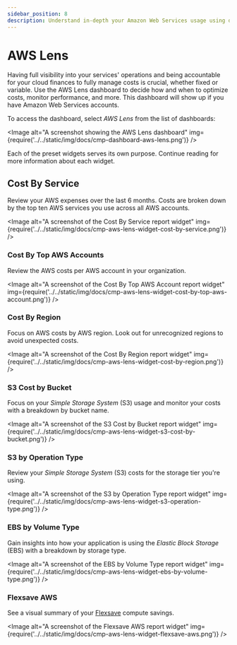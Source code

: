 ```yaml
---
sidebar_position: 8
description: Understand in-depth your Amazon Web Services usage using dedicated AWS Lens dashboard
---
```


# AWS Lens

Having full visibility into your services' operations and being accountable for your cloud finances to fully manage costs is crucial, whether fixed or variable. Use the AWS Lens dashboard to decide how and when to optimize costs, monitor performance, and more. This dashboard will show up if you have Amazon Web Services accounts.

To access the dashboard, select _AWS Lens_ from the list of dashboards:


<Image
  alt="A screenshot showing the AWS Lens dashboard"
  img={require('../../static/img/docs/cmp-dashboard-aws-lens.png')}
/>

Each of the preset widgets serves its own purpose. Continue reading for more information about each widget.

## Cost By Service

Review your AWS expenses over the last 6 months. Costs are broken down by the top ten AWS services you use across all AWS accounts.

<Image
  alt="A screenshot of the Cost By Service report widget"
  img={require('../../static/img/docs/cmp-aws-lens-widget-cost-by-service.png')}
/>

### Cost By Top AWS Accounts

Review the AWS costs per AWS account in your organization.

<Image
  alt="A screenshot of the Cost By Top AWS Account report widget"
  img={require('../../static/img/docs/cmp-aws-lens-widget-cost-by-top-aws-account.png')}
/>

### Cost By Region

Focus on AWS costs by AWS region. Look out for unrecognized regions to avoid unexpected costs.

<Image
  alt="A screenshot of the Cost By Region report widget"
  img={require('../../static/img/docs/cmp-aws-lens-widget-cost-by-region.png')}
/>

### S3 Cost by Bucket

Focus on your _Simple Storage System_ (S3) usage and monitor your costs with a breakdown by bucket name.

<Image
  alt="A screenshot of the S3 Cost by Bucket report widget"
  img={require('../../static/img/docs/cmp-aws-lens-widget-s3-cost-by-bucket.png')}
/>

### S3 by Operation Type

Review your _Simple Storage System_ (S3) costs for the storage tier you're using.

<Image
  alt="A screenshot of the S3 by Operation Type report widget"
  img={require('../../static/img/docs/cmp-aws-lens-widget-s3-operation-type.png')}
/>

### EBS by Volume Type

Gain insights into how your application is using the _Elastic Block Storage_ (EBS) with a breakdown by storage type.

<Image
  alt="A screenshot of the EBS by Volume Type report widget"
  img={require('../../static/img/docs/cmp-aws-lens-widget-ebs-by-volume-type.png')}
/>

### Flexsave AWS

See a visual summary of your [Flexsave](../flexsave/overview.mdx) compute savings.

<Image
  alt="A screenshot of the Flexsave AWS report widget"
  img={require('../../static/img/docs/cmp-aws-lens-widget-flexsave-aws.png')}
/>
